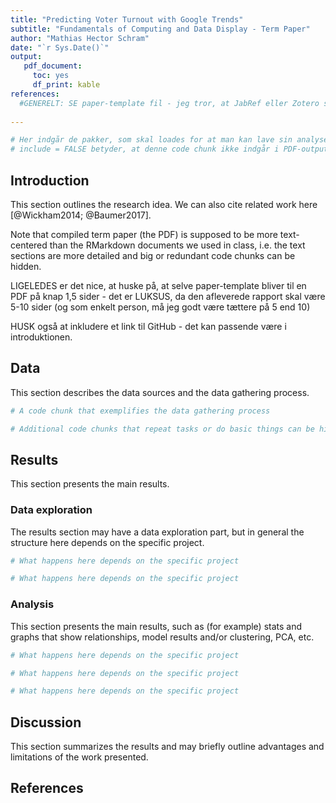 ```yaml
---
title: "Predicting Voter Turnout with Google Trends"
subtitle: "Fundamentals of Computing and Data Display - Term Paper"
author: "Mathias Hector Schram"
date: "`r Sys.Date()`"
output: 
   pdf_document:
     toc: yes
     df_print: kable
references:
  #GENERELT: SE paper-template fil - jeg tror, at JabRef eller Zotero skal bruges
  
---
```


```r
# Her indgår de pakker, som skal loades for at man kan lave sin analyse
# include = FALSE betyder, at denne code chunk ikke indgår i PDF-outputtet 
```

## Introduction

This section outlines the research idea. We can also cite related work here [@Wickham2014; @Baumer2017].

Note that compiled term paper (the PDF) is supposed to be more text-centered than the RMarkdown documents we used in class, i.e. the text sections are more detailed and big or redundant code chunks can be hidden.

LIGELEDES er det nice, at huske på, at selve paper-template bliver til en PDF på knap 1,5 sider - det er LUKSUS, da den afleverede rapport skal være 5-10 sider (og som enkelt person, må jeg godt være tættere på 5 end 10)

HUSK også at inkludere et link til GitHub - det kan passende være i introduktionen.

## Data

This section describes the data sources and the data gathering process.

```r
# A code chunk that exemplifies the data gathering process
```

```r
# Additional code chunks that repeat tasks or do basic things can be hidden
```

## Results

This section presents the main results.

### Data exploration

The results section may have a data exploration part, but in general the structure here depends on the specific project.

```r
# What happens here depends on the specific project
```

```r
# What happens here depends on the specific project
```

### Analysis

This section presents the main results, such as (for example) stats and graphs that show relationships, model results and/or clustering, PCA, etc.

```r
# What happens here depends on the specific project
```

```r
# What happens here depends on the specific project
```

```r
# What happens here depends on the specific project
```

## Discussion

This section summarizes the results and may briefly outline advantages and limitations of the work presented.

## References